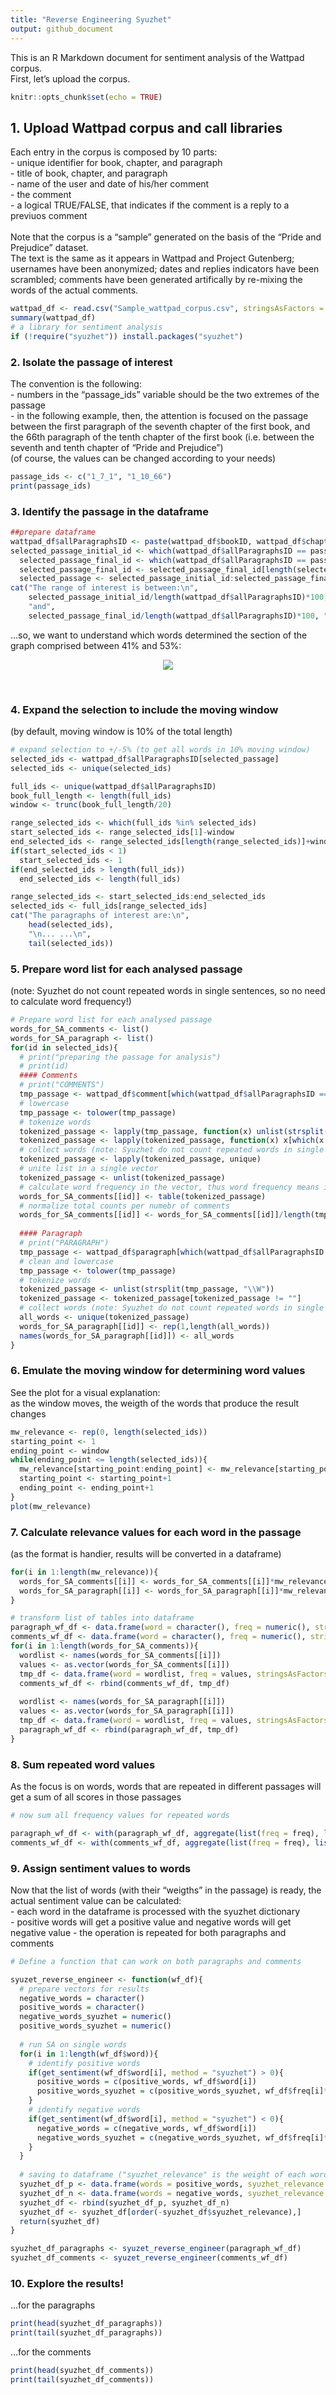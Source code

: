 ```yaml
---
title: "Reverse Engineering Syuzhet"
output: github_document
---
```


This is an R Markdown document for sentiment analysis of the Wattpad corpus.<br/>
First, let's upload the corpus.

```r
knitr::opts_chunk$set(echo = TRUE)
```

## 1. Upload Wattpad corpus and call libraries 

Each entry in the corpus is composed by 10 parts:<br/>
- unique identifier for book, chapter, and paragraph<br/>
- title of book, chapter, and paragraph<br/>
- name of the user and date of his/her comment<br/>
- the comment<br/>
- a logical TRUE/FALSE, that indicates if the comment is a reply to a previuos comment<br/>
<br/>
Note that the corpus is a "sample" generated on the basis of the "Pride and Prejudice" dataset.<br/>
The text is the same as it appears in Wattpad and Project Gutenberg; usernames have been anonymized; dates and replies indicators have been scrambled; comments have been generated artifically by re-mixing the words of the actual comments. 

```r
wattpad_df <- read.csv("Sample_wattpad_corpus.csv", stringsAsFactors = F)
summary(wattpad_df)
# a library for sentiment analysis
if (!require("syuzhet")) install.packages("syuzhet")
```

### 2. Isolate the passage of interest

The convention is the following:<br/>
- numbers in the "passage_ids" variable should be the two extremes of the passage<br/>
- in the following example, then, the attention is focused on the passage between the first paragraph of the seventh chapter of the first book, and the 66th paragraph of the tenth chapter of the first book (i.e. between the seventh and tenth chapter of "Pride and Prejudice") <br/>
(of course, the values can be changed according to your needs)

```r
passage_ids <- c("1_7_1", "1_10_66")
print(passage_ids)
```

### 3. Identify the passage in the dataframe

```r
##prepare dataframe
wattpad_df$allParagraphsID <- paste(wattpad_df$bookID, wattpad_df$chapterID, wattpad_df$paragraphID, sep = "_")
selected_passage_initial_id <- which(wattpad_df$allParagraphsID == passage_ids[1])[1]
  selected_passage_final_id <- which(wattpad_df$allParagraphsID == passage_ids[2])
  selected_passage_final_id <- selected_passage_final_id[length(selected_passage_final_id)]
  selected_passage <- selected_passage_initial_id:selected_passage_final_id
cat("The range of interest is between:\n",
    selected_passage_initial_id/length(wattpad_df$allParagraphsID)*100, "%",
    "and",
    selected_passage_final_id/length(wattpad_df$allParagraphsID)*100, "%\n of the length of the novel")
```

...so, we want to understand which words determined the section of the graph comprised between 41% and 53%:
<p align="center">
  <img src="Wattpad_sentiment_analysis_files/figure-markdown_github/unnamed-chunk-9-1.png">
</p><br/>

### 4. Expand the selection to include the moving window

(by default, moving window is 10% of the total length)

```r
# expand selection to +/-5% (to get all words in 10% moving window)
selected_ids <- wattpad_df$allParagraphsID[selected_passage]  
selected_ids <- unique(selected_ids)

full_ids <- unique(wattpad_df$allParagraphsID)
book_full_length <- length(full_ids)
window <- trunc(book_full_length/20)

range_selected_ids <- which(full_ids %in% selected_ids)
start_selected_ids <- range_selected_ids[1]-window
end_selected_ids <- range_selected_ids[length(range_selected_ids)]+window
if(start_selected_ids < 1)
  start_selected_ids <- 1
if(end_selected_ids > length(full_ids))
  end_selected_ids <- length(full_ids)

range_selected_ids <- start_selected_ids:end_selected_ids
selected_ids <- full_ids[range_selected_ids]
cat("The paragraphs of interest are:\n",
    head(selected_ids),
    "\n... ...\n",
    tail(selected_ids))
```

### 5. Prepare word list for each analysed passage

(note: Syuzhet do not count repeated words in single sentences, so no need to calculate word frequency!)

```r
# Prepare word list for each analysed passage
words_for_SA_comments <- list()
words_for_SA_paragraph <- list()
for(id in selected_ids){
  # print("preparing the passage for analysis")
  # print(id)
  #### Comments
  # print("COMMENTS")
  tmp_passage <- wattpad_df$comment[which(wattpad_df$allParagraphsID == id)]
  # lowercase 
  tmp_passage <- tolower(tmp_passage)
  # tokenize words
  tokenized_passage <- lapply(tmp_passage, function(x) unlist(strsplit(x, "\\W")))
  tokenized_passage <- lapply(tokenized_passage, function(x) x[which(x!="")])
  # collect words (note: Syuzhet do not count repeated words in single comments, so reduce list to unique occurences)
  tokenized_passage <- lapply(tokenized_passage, unique)
  # unite list in a single vector
  tokenized_passage <- unlist(tokenized_passage)
  # calculate word frequency in the vector, thus word frequency means in how many comments each word appears
  words_for_SA_comments[[id]] <- table(tokenized_passage)
  # normalize total counts per numebr of comments
  words_for_SA_comments[[id]] <- words_for_SA_comments[[id]]/length(tmp_passage)
  
  #### Paragraph
  # print("PARAGRAPH")
  tmp_passage <- wattpad_df$paragraph[which(wattpad_df$allParagraphsID == id)][1]
  # clean and lowercase 
  tmp_passage <- tolower(tmp_passage)
  # tokenize words
  tokenized_passage <- unlist(strsplit(tmp_passage, "\\W"))
  tokenized_passage <- tokenized_passage[tokenized_passage != ""]
  # collect words (note: Syuzhet do not count repeated words in single sentences, so no need to calculate word frequency)
  all_words <- unique(tokenized_passage)
  words_for_SA_paragraph[[id]] <- rep(1,length(all_words))
  names(words_for_SA_paragraph[[id]]) <- all_words
}

```

### 6. Emulate the moving window for determining word values

See the plot for a visual explanation:<br/>
as the window moves, the weigth of the words that produce the result changes 

```r
mw_relevance <- rep(0, length(selected_ids))
starting_point <- 1
ending_point <- window
while(ending_point <= length(selected_ids)){
  mw_relevance[starting_point:ending_point] <- mw_relevance[starting_point:ending_point]+1
  starting_point <- starting_point+1
  ending_point <- ending_point+1
}
plot(mw_relevance)

```

### 7. Calculate relevance values for each word in the passage 

(as the format is handier, results will be converted in a dataframe)

```r
for(i in 1:length(mw_relevance)){
  words_for_SA_comments[[i]] <- words_for_SA_comments[[i]]*mw_relevance[i]
  words_for_SA_paragraph[[i]] <- words_for_SA_paragraph[[i]]*mw_relevance[i]
}

# transform list of tables into dataframe
paragraph_wf_df <- data.frame(word = character(), freq = numeric(), stringsAsFactors = F)
comments_wf_df <- data.frame(word = character(), freq = numeric(), stringsAsFactors = F)
for(i in 1:length(words_for_SA_comments)){
  wordlist <- names(words_for_SA_comments[[i]])
  values <- as.vector(words_for_SA_comments[[i]])
  tmp_df <- data.frame(word = wordlist, freq = values, stringsAsFactors = F)
  comments_wf_df <- rbind(comments_wf_df, tmp_df)
  
  wordlist <- names(words_for_SA_paragraph[[i]])
  values <- as.vector(words_for_SA_paragraph[[i]])
  tmp_df <- data.frame(word = wordlist, freq = values, stringsAsFactors = F)
  paragraph_wf_df <- rbind(paragraph_wf_df, tmp_df)
}

```

### 8. Sum repeated word values

As the focus is on words, words that are repeated in different passages will get a sum of all scores in those passages

```r
# now sum all frequency values for repeated words

paragraph_wf_df <- with(paragraph_wf_df, aggregate(list(freq = freq), list(word = word), sum))
comments_wf_df <- with(comments_wf_df, aggregate(list(freq = freq), list(word = word), sum))
```

### 9. Assign sentiment values to words

Now that the list of words (with their "weigths" in the passage) is ready, the actual sentiment value can be calculated:<br/>
- each word in the dataframe is processed with the syuzhet dictionary<br/>
- positive words will get a positive value and negative words will get negative value
- the operation is repeated for both paragraphs and comments

```r
# Define a function that can work on both paragraphs and comments 

syuzet_reverse_engineer <- function(wf_df){
  # prepare vectors for results
  negative_words = character()
  positive_words = character()
  negative_words_syuzhet = numeric()
  positive_words_syuzhet = numeric()
  
  # run SA on single words
  for(i in 1:length(wf_df$word)){
    # identify positive words
    if(get_sentiment(wf_df$word[i], method = "syuzhet") > 0){
      positive_words = c(positive_words, wf_df$word[i])
      positive_words_syuzhet = c(positive_words_syuzhet, wf_df$freq[i]*get_sentiment(wf_df$word[i], method = "syuzhet"))
    }
    # identify negative words
    if(get_sentiment(wf_df$word[i], method = "syuzhet") < 0){
      negative_words = c(negative_words, wf_df$word[i])
      negative_words_syuzhet = c(negative_words_syuzhet, wf_df$freq[i]*get_sentiment(wf_df$word[i], method = "syuzhet"))
    }
  }
  
  # saving to dataframe ("syuzhet_relevance" is the weight of each word in determining the sentiment of the passage)
  syuzhet_df_p <- data.frame(words = positive_words, syuzhet_relevance = positive_words_syuzhet/sum(positive_words_syuzhet), stringsAsFactors = F)
  syuzhet_df_n <- data.frame(words = negative_words, syuzhet_relevance = -negative_words_syuzhet/sum(negative_words_syuzhet), stringsAsFactors = F)
  syuzhet_df <- rbind(syuzhet_df_p, syuzhet_df_n)
  syuzhet_df <- syuzhet_df[order(-syuzhet_df$syuzhet_relevance),]
  return(syuzhet_df)
}

syuzhet_df_paragraphs <- syuzet_reverse_engineer(paragraph_wf_df)
syuzhet_df_comments <- syuzet_reverse_engineer(comments_wf_df)

```

### 10. Explore the results!

...for the paragraphs

```r
print(head(syuzhet_df_paragraphs))
print(tail(syuzhet_df_paragraphs))
```
...for the comments

```r
print(head(syuzhet_df_comments))
print(tail(syuzhet_df_comments))
```